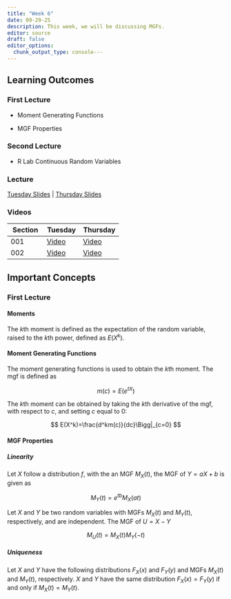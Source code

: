 ```yaml
---
title: "Week 6"
date: 09-29-25
description: This week, we will be discussing MGFs.
editor: source
draft: false
editor_options: 
  chunk_output_type: console---
---
```


## Learning Outcomes

### First Lecture

-   Moment Generating Functions

-   MGF Properties

### Second Lecture

-   R Lab Continuous Random Variables

### Lecture

[Tuesday Slides](https://m352.inqs.info/lectures/6a) | [Thursday Slides](https://m352.inqs.info/lectures/6b)


### Videos

| Section | Tuesday | Thursday | 
|---------|---------|----------|
| 001     |  [Video](https://youtu.be/UZcwf57WiIA)       |  [Video](https://youtu.be/NUUHoptpRlc)   |
| 002     |    [Video](https://youtu.be/8uOSDG5jAGQ)     |     [Video](https://youtu.be/4YNILjbUmu8)   |

## Important Concepts

### First Lecture

#### Moments

The $k$th moment is defined as the expectation of the random variable, raised to the $k$th power, defined as $E(X^k)$.

#### Moment Generating Functions

The moment generating functions is used to obtain the $k$th moment. The mgf is defined as

$$
m(c) = E(e^{tX})
$$

The $k$th moment can be obtained by taking the $k$th derivative of the mgf, with respect to $c$, and setting $c$ equal to 0:

$$
E(X^k)=\frac{d^km(c)}{dc}\Bigg|_{c=0}
$$

#### MGF Properties

##### Linearity

Let $X$ follow a distribution $f$, with the an MGF $M_X(t)$, the MGF of $Y=aX+b$ is given as

$$
M_Y(t) = e^{tb}M_X(at)
$$

Let $X$ and $Y$ be two random variables with MGFs $M_X(t)$ and $M_Y(t)$, respectively, and are independent. The MGF of $U=X-Y$

$$
M_U(t) = M_X(t)M_Y(-t)
$$

##### Uniqueness

Let $X$ and $Y$ have the following distributions $F_X(x)$ and $F_Y(y)$ and MGFs $M_X(t)$ and $M_Y(t)$, respectively. $X$ and $Y$ have the same distribution $F_X(x)=F_Y(y)$ if and only if $M_X(t)=M_Y(t)$.

